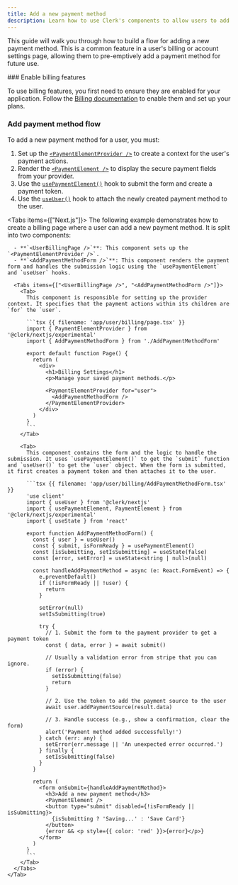 ```yaml
---
title: Add a new payment method
description: Learn how to use Clerk's components to allow users to add a new payment method to their account.
---
```


<Include src="_partials/billing/api-experimental-guide" />

This guide will walk you through how to build a flow for adding a new payment method. This is a common feature in a user's billing or account settings page, allowing them to pre-emptively add a payment method for future use.

<Steps>
  ### Enable billing features

  To use billing features, you first need to ensure they are enabled for your application. Follow the [Billing documentation](/docs/billing/overview) to enable them and set up your plans.

  ### Add payment method flow

  To add a new payment method for a user, you must:

  1. Set up the [`<PaymentElementProvider />`](/docs/hooks/use-payment-element) to create a context for the user's payment actions.
  1. Render the [`<PaymentElement />`](/docs/hooks/use-payment-element) to display the secure payment fields from your provider.
  1. Use the [`usePaymentElement()`](/docs/hooks/use-payment-element) hook to submit the form and create a payment token.
  1. Use the [`useUser()`](/docs/hooks/use-user) hook to attach the newly created payment method to the user.

  <Tabs items={["Next.js"]}>
    <Tab>
      The following example demonstrates how to create a billing page where a user can add a new payment method. It is split into two components:

      - **`<UserBillingPage />`**: This component sets up the `<PaymentElementProvider />`.
      - **`<AddPaymentMethodForm />`**: This component renders the payment form and handles the submission logic using the `usePaymentElement` and `useUser` hooks.

      <Tabs items={["<UserBillingPage />", "<AddPaymentMethodForm />"]}>
        <Tab>
          This component is responsible for setting up the provider context. It specifies that the payment actions within its children are `for` the `user`.

          ```tsx {{ filename: 'app/user/billing/page.tsx' }}
          import { PaymentElementProvider } from '@clerk/nextjs/experimental'
          import { AddPaymentMethodForm } from './AddPaymentMethodForm'

          export default function Page() {
            return (
              <div>
                <h1>Billing Settings</h1>
                <p>Manage your saved payment methods.</p>

                <PaymentElementProvider for="user">
                  <AddPaymentMethodForm />
                </PaymentElementProvider>
              </div>
            )
          }
          ```
        </Tab>

        <Tab>
          This component contains the form and the logic to handle the submission. It uses `usePaymentElement()` to get the `submit` function and `useUser()` to get the `user` object. When the form is submitted, it first creates a payment token and then attaches it to the user.

          ```tsx {{ filename: 'app/user/billing/AddPaymentMethodForm.tsx' }}
          'use client'
          import { useUser } from '@clerk/nextjs'
          import { usePaymentElement, PaymentElement } from '@clerk/nextjs/experimental'
          import { useState } from 'react'

          export function AddPaymentMethodForm() {
            const { user } = useUser()
            const { submit, isFormReady } = usePaymentElement()
            const [isSubmitting, setIsSubmitting] = useState(false)
            const [error, setError] = useState<string | null>(null)

            const handleAddPaymentMethod = async (e: React.FormEvent) => {
              e.preventDefault()
              if (!isFormReady || !user) {
                return
              }

              setError(null)
              setIsSubmitting(true)

              try {
                // 1. Submit the form to the payment provider to get a payment token
                const { data, error } = await submit()

                // Usually a validation error from stripe that you can ignore.
                if (error) {
                  setIsSubmitting(false)
                  return
                }

                // 2. Use the token to add the payment source to the user
                await user.addPaymentSource(result.data)

                // 3. Handle success (e.g., show a confirmation, clear the form)
                alert('Payment method added successfully!')
              } catch (err: any) {
                setError(err.message || 'An unexpected error occurred.')
              } finally {
                setIsSubmitting(false)
              }
            }

            return (
              <form onSubmit={handleAddPaymentMethod}>
                <h3>Add a new payment method</h3>
                <PaymentElement />
                <button type="submit" disabled={!isFormReady || isSubmitting}>
                  {isSubmitting ? 'Saving...' : 'Save Card'}
                </button>
                {error && <p style={{ color: 'red' }}>{error}</p>}
              </form>
            )
          }
          ```
        </Tab>
      </Tabs>
    </Tab>
  </Tabs>
</Steps>
